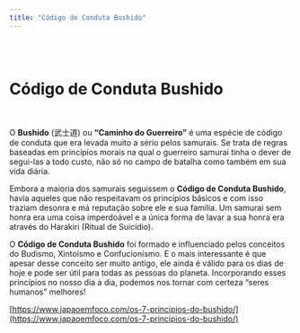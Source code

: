```yaml
---
title: "Código de Conduta Bushido"
---
```


<br /><br />

<h1>Código de Conduta Bushido</h1>

<br />

O **Bushido** (武士道) ou **“Caminho do Guerreiro”** é uma espécie de código de conduta 
que era levada muito a sério pelos samurais. Se trata de regras baseadas em 
princípios morais na qual o guerreiro samurai tinha o dever de segui-las a todo 
custo, não só no campo de batalha como também em sua vida diária.

Embora a maioria dos samurais seguissem o **Código de Conduta Bushido**, havia aqueles
que não respeitavam os princípios básicos e com isso traziam desonra e má reputação 
sobre ele e sua família. Um samurai sem honra era uma coisa imperdoável e a única 
forma de lavar a sua honra era através do Harakiri (Ritual de Suicídio).

O **Código de Conduta Bushido** foi formado e 
influenciado pelos conceitos do Budismo, Xintoísmo e Confucionismo. 
E o mais interessante é que apesar desse conceito ser muito antigo, 
ele ainda é válido para os dias de hoje e pode ser útil para todas as 
pessoas do planeta. Incorporando esses princípios no nosso dia a dia, 
podemos nos tornar com certeza “seres humanos” melhores!

[https://www.japaoemfoco.com/os-7-principios-do-bushido/](https://www.japaoemfoco.com/os-7-principios-do-bushido/)


